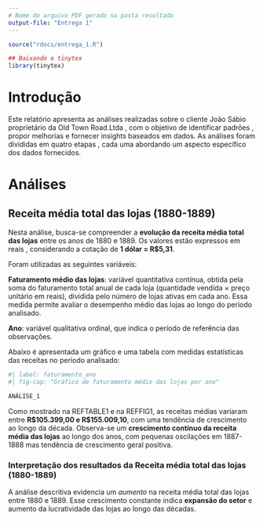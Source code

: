 ```yaml
---
# Nome do arquivo PDF gerado na pasta resultado
output-file: "Entrega 1"
---
```


```r
source("rdocs/entrega_1.R")
```

```r
## Baixando o tinytex
library(tinytex)
```

# Introdução

Este relatório apresenta as análises realizadas sobre o cliente João Sábio proprietário da Old Town Road.Ltda , com o objetivo de identificar padrões , propor melhorias e fornecer insights baseados em dados. As análises foram divididas em quatro etapas , cada uma abordando um aspecto específico dos dados fornecidos.

# Análises

## Receita média total das lojas (1880-1889)

Nesta análise, busca-se compreender a **evolução da receita média total das lojas** entre os anos de 1880 e 1889. Os valores estão expressos em reais , considerando a cotação de **1 dólar = R\$5,31**.

Foram utilizadas as seguintes variáveis:

**Faturamento médio das lojas**: variável quantitativa contínua, obtida pela soma do faturamento total anual de cada loja (quantidade vendida × preço unitário em reais), dividida pelo número de lojas ativas em cada ano. Essa medida permite avaliar o desempenho médio das lojas ao longo do período analisado.

**Ano**: variável qualitativa ordinal, que indica o período de referência das observações.

Abaixo é apresentada um gráfico e uma tabela com medidas estatísticas das receitas no período analisado:

```r
#| label: faturamento_ano
#| fig-cap: "Gráfico de faturamento médio das lojas por ano"

ANÁLISE_1
```

::: {#tbl-faturamento_ano layout-align="center" tbl-pos="H"}
```{=latex}
\begin{table}[!h]
\centering
\caption{Faturamento médio por ano}
\centering
\begin{tabular}[t]{cr}
\toprule
Ano & Faturamento Médio (R\$)\\
\midrule
1880 & 105399.0\\
1881 & 112110.0\\
1882 & 112452.4\\
1883 & 116856.9\\
1884 & 119989.8\\
\addlinespace
1885 & 129969.0\\
1886 & 130989.2\\
1887 & 135444.8\\
1888 & 133757.6\\
1889 & 155009.1\\
\bottomrule
\end{tabular}
\end{table}
```
:::

Como mostrado na REFTABLE1 e na REFFIG1, as receitas médias variaram entre **R\$105.399,00 e R\$155.009,10**, com uma tendência de crescimento ao longo da década. Observa-se um **crescimento contínuo da receita média das lojas** ao longo dos anos, com pequenas oscilações em 1887-1888 mas tendência de crescimento geral positiva.

### Interpretação dos resultados da Receita média total das lojas (1880-1889)

A análise descritiva evidencia um *aumento* na receita média total das lojas entre 1880 e 1889. Esse crescimento constante indica **expansão do setor** e aumento da lucratividade das lojas ao longo das décadas.
